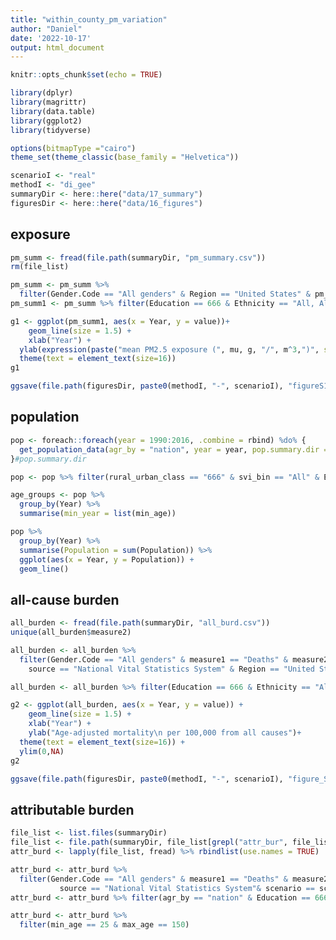 ```yaml
---
title: "within_county_pm_variation"
author: "Daniel"
date: '2022-10-17'
output: html_document
---
```


```r
knitr::opts_chunk$set(echo = TRUE)
```

```r
library(dplyr)
library(magrittr)
library(data.table)
library(ggplot2)
library(tidyverse)

options(bitmapType ="cairo")
theme_set(theme_classic(base_family = "Helvetica"))
```

```r
scenarioI <- "real"
methodI <- "di_gee"
summaryDir <- here::here("data/17_summary") 
figuresDir <- here::here("data/16_figures") 
```

## exposure

```r
pm_summ <- fread(file.path(summaryDir, "pm_summary.csv"))
rm(file_list)
```

```r
pm_summ <- pm_summ %>%
  filter(Gender.Code == "All genders" & Region == "United States" & pm_metric == "mean" & scenario == scenarioI)
pm_summ1 <- pm_summ %>% filter(Education == 666 & Ethnicity == "All, All Origins" & rural_urban_class == "All" & svi_bin == "All")

```

```r
g1 <- ggplot(pm_summ1, aes(x = Year, y = value))+
    geom_line(size = 1.5) +
    xlab("Year") +
  ylab(expression(paste("mean PM2.5 exposure (", mu, g, "/", m^3,")", sep=""))) +
  theme(text = element_text(size=16))
g1
```
```r
ggsave(file.path(figuresDir, paste0(methodI, "-", scenarioI), "figureS1_overall_population.png"), dpi = 300, g1, height = 4, width = 8)
```

## population

```r
pop <- foreach::foreach(year = 1990:2016, .combine = rbind) %do% {
  get_population_data(agr_by = "nation", year = year, pop.summary.dir = here::here("data/12_population_summary"))
}#pop.summary.dir

pop <- pop %>% filter(rural_urban_class == "666" & svi_bin == "All" & Education == "666" & Gender.Code == "A" & Race == "All")
```

```r
age_groups <- pop %>%
  group_by(Year) %>%
  summarise(min_year = list(min_age))
```

```r
pop %>%
  group_by(Year) %>%
  summarise(Population = sum(Population)) %>%
  ggplot(aes(x = Year, y = Population)) +
  geom_line()
```

## all-cause burden
```r
all_burden <- fread(file.path(summaryDir, "all_burd.csv"))
unique(all_burden$measure2)
```

```r
all_burden <- all_burden %>%
  filter(Gender.Code == "All genders" & measure1 == "Deaths" & measure2 == "age-adjusted rate per 100,000" &
    source == "National Vital Statistics System" & Region == "United States" & svi_bin == "666")

all_burden <- all_burden %>% filter(Education == 666 & Ethnicity == "All, All Origins" & rural_urban_class == "All"& svi_bin == "All" & min_age == 25)

```

```r
g2 <- ggplot(all_burden, aes(x = Year, y = value)) +
    geom_line(size = 1.5) +
    xlab("Year") +
    ylab("Age-adjusted mortality\n per 100,000 from all causes")+
  theme(text = element_text(size=16)) +
  ylim(0,NA)
g2
```

```r
ggsave(file.path(figuresDir, paste0(methodI, "-", scenarioI), "figure_S_all_causes_overall.png"), dpi = 300, g2, height = 4, width = 8)

```

## attributable burden
```r
file_list <- list.files(summaryDir)
file_list <- file.path(summaryDir, file_list[grepl("attr_bur", file_list)])
attr_burd <- lapply(file_list, fread) %>% rbindlist(use.names = TRUE)
```

```r
attr_burd <- attr_burd %>%
  filter(Gender.Code == "All genders" & measure1 == "Deaths" & measure2 == "age-adjusted rate per 100,000"&
           source == "National Vital Statistics System"& scenario == scenarioI& method == methodI )
attr_burd <- attr_burd %>% filter(agr_by == "nation" & Education == 666 & Ethnicity == "All, All Origins" & measure3 %in% c("value","prop. of overall burden") & svi_bin == "All" & rural_urban_class == "All")

attr_burd <- attr_burd %>%
  filter(min_age == 25 & max_age == 150)
```


